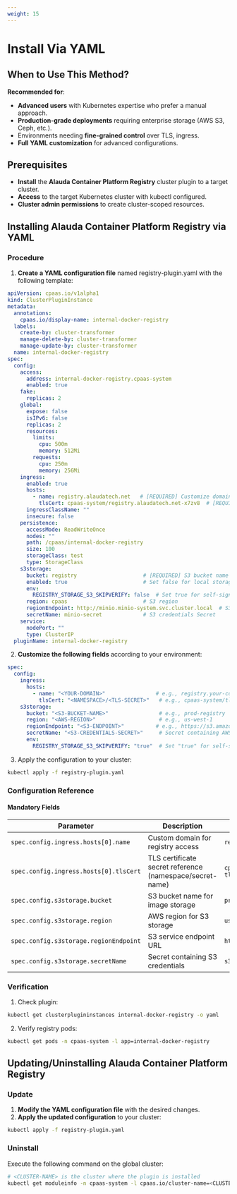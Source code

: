 ```yaml
---
weight: 15
---
```


# Install Via YAML

## When to Use This Method?
**Recommended for**:
- **Advanced users** with Kubernetes expertise who prefer a manual approach.
- **Production-grade deployments** requiring enterprise storage (AWS S3, Ceph, etc.). 
- Environments needing **fine-grained control** over TLS, ingress. 
- **Full YAML customization** for advanced configurations.  

## Prerequisites
- **Install** the **Alauda Container Platform Registry** cluster plugin to a target cluster.
- **Access** to the target Kubernetes cluster with kubectl configured.
- **Cluster admin permissions** to create cluster-scoped resources.

## Installing Alauda Container Platform Registry via YAML

### Procedure

1. ​**​Create a YAML configuration file**​​ named registry-plugin.yaml with the following template:

```yaml
apiVersion: cpaas.io/v1alpha1
kind: ClusterPluginInstance
metadata:
  annotations:
    cpaas.io/display-name: internal-docker-registry
  labels:
    create-by: cluster-transformer
    manage-delete-by: cluster-transformer
    manage-update-by: cluster-transformer
  name: internal-docker-registry
spec:
  config:
    access:
      address: internal-docker-registry.cpaas-system
      enabled: true
    fake:
      replicas: 2
    global:
      expose: false
      isIPv6: false
      replicas: 2
      resources:
        limits:
          cpu: 500m
          memory: 512Mi
        requests:
          cpu: 250m
          memory: 256Mi
    ingress:
      enabled: true
      hosts:
        - name: registry.alaudatech.net   # [REQUIRED] Customize domain
          tlsCert: cpaas-system/registry.alaudatech.net-x7zv8  # [REQUIRED] Namespace/SecretName
      ingressClassName: ""
      insecure: false
    persistence:
      accessMode: ReadWriteOnce
      nodes: ""
      path: /cpaas/internal-docker-registry
      size: 100
      storageClass: test
      type: StorageClass
    s3storage:
      bucket: registry                     # [REQUIRED] S3 bucket name
      enabled: true                        # Set false for local storage
      env:
        REGISTRY_STORAGE_S3_SKIPVERIFY: false  # Set true for self-signed certs
      region: cpaas                        # S3 region
      regionEndpoint: http://minio.minio-system.svc.cluster.local  # S3 endpoint
      secretName: minio-secret             # S3 credentials Secret
    service:
      nodePort: ""
      type: ClusterIP
  pluginName: internal-docker-registry
```

2. **Customize the following fields**​​ according to your environment:

```yaml
spec:
  config:
    ingress:
      hosts:
        - name: "<YOUR-DOMAIN>"                # e.g., registry.your-company.com
          tlsCert: "<NAMESPACE>/<TLS-SECRET>"   # e.g., cpaas-system/tls-secret
    s3storage:
      bucket: "<S3-BUCKET-NAME>"                # e.g., prod-registry
      region: "<AWS-REGION>"                    # e.g., us-west-1
      regionEndpoint: "<S3-ENDPOINT>"          # e.g., https://s3.amazonaws.com
      secretName: "<S3-CREDENTIALS-SECRET>"     # Secret containing AWS_ACCESS_KEY_ID/AWS_SECRET_ACCESS_KEY
      env:
        REGISTRY_STORAGE_S3_SKIPVERIFY: "true"  # Set "true" for self-signed certs
```

3. ​​Apply the configuration​​ to your cluster:

```bash
kubectl apply -f registry-plugin.yaml
```

### Configuration Reference

#### Mandatory Fields

| Parameter | Description | Example Value |
|-----------|-------------|---------------|
| `spec.config.ingress.hosts[0].name` | Custom domain for registry access | `registry.yourcompany.com` |
| `spec.config.ingress.hosts[0].tlsCert` | TLS certificate secret reference (namespace/secret-name) | `cpaas-system/registry-tls` |
| `spec.config.s3storage.bucket` | S3 bucket name for image storage | `prod-image-store` |
| `spec.config.s3storage.region` | AWS region for S3 storage | `us-west-1` |
| `spec.config.s3storage.regionEndpoint` | S3 service endpoint URL | `https://s3.amazonaws.com` |
| `spec.config.s3storage.secretName` | Secret containing S3 credentials | `s3-access-keys` |

### Verification

1. ​​Check plugin:
```bash
kubectl get clusterplugininstances internal-docker-registry -o yaml
```
2. Verify registry pods​​:
```bash
kubectl get pods -n cpaas-system -l app=internal-docker-registry
```

## Updating/Uninstalling Alauda Container Platform Registry

### Update

1. **Modify the YAML configuration file**​​ with the desired changes.
2. **Apply the updated configuration**​​ to your cluster:

```bash
kubectl apply -f registry-plugin.yaml
```

### Uninstall
Execute the following command on the global cluster:
```bash
# <CLUSTER-NAME> is the cluster where the plugin is installed
kubectl get moduleinfo -n cpaas-system -l cpaas.io/cluster-name=<CLUSTER-NAME>,cpaas.io/module-name=internal-docker-registry -o name | xargs kubectl delete -n cpaas-system
```
